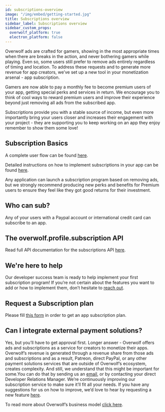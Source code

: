 ```yaml
---
id: subscriptions-overview
image: "/img/embed/getting-started.jpg"
title: Subscriptions overview
sidebar_label: Subscriptions overview
sidebar_custom_props:
  overwolf_platform: true
  electron_platform: false
---
```


Overwolf ads are crafted for gamers, showing in the most appropriate times when there are breaks in the action, and never bothering gamers while playing. Even so, some users still prefer to remove ads entirely regardless of timing and location. To address these requests and to generate more revenue for app creators, we’ve set up a new tool in your monetization arsenal - app subscription. 

Gamers are now able to pay a monthly fee to become premium users of your app, getting special perks and services in return. We encourage you to think of cool ways to reward premium users and improve their experience beyond just removing all ads from the subscribed app. 

Subscriptions provide you with a stable source of income, but even more importantly bring your users closer and increases their engagement with your project - they are supporting you to keep working on an app they enjoy remember to show them some love!

## Subscription Basics

A complete user flow can be found [here](subscriptions-flow).  

Detailed instructions on how to implement subscriptions in your app can be found [here](subscriptions-integration).

Any application can launch a subscription program based on removing ads, but we strongly recommend producing new perks and benefits for Premium users to ensure they feel like they got good returns for their investment.

## Who can sub?

Any of your users with a Paypal account or international credit card can subscribe to an app.

## The overwolf.profile.subscription API

Read full API documentation for the subscriptions API [here](/api/profile/subscriptions).

## We're here to help

Our developer success team is ready to help implement your first subscription program! If you’re not certain about the features you want to add or how to implement them, don’t hesitate to [reach out](/support/contact-us).

## Request a Subscription plan

Please fill [this form](subscriptions-request-form) in order to get an app subscription plan.

## Can I integrate external payment solutions?
Yes, but you’ll have to get approval first. 
Longer answer - Overwolf offers ads and subscriptions as a service for creators to monetize their apps. Overwolf’s revenue is generated through a revenue share from those ads and subscriptions and as a result, Patreon, direct PayPal, or any other payment solutions services that are outside of Overwolf’s ecosystem, creates complexity. And still, we understand that this might be important for some.You can do that by sending us an [email](mailto:developers@overwolf.com), or by contacting your direct Developer Relations Manager. We’re continuously improving our subscription service to make sure it’ll fit all your needs. If you have any suggestions for us on how to improve, we’d love to hear by requesting a new feature [here](https://discuss.overwolf.com/).

To read more about Overwolf’s business model [click here](https://medium.com/overwolf/how-does-overwolf-make-money-f70a195a4ea9#:~:text=So%20how%20DO%20we%20make,subscription%20plans%20to%20their%20apps.&text=A%20little%20over%2085%25%20of,passed%20on%20to%20app%20creators.).

